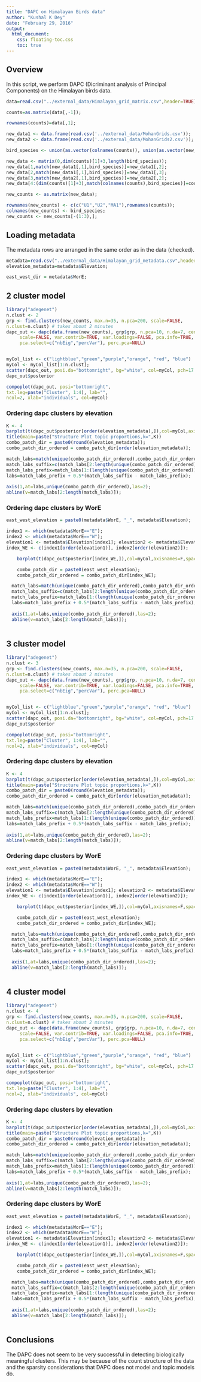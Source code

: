 ```yaml
---
title: "DAPC on Himalayan Birds data"
author: "Kushal K Dey"
date: "February 29, 2016"
output: 
  html_document:
    css: floating-toc.css
    toc: true
---
```


## Overview

In this script, we perform DAPC (Dicriminant analysis of Principal Components) on the Himalayan birds data. 

```r

data=read.csv("../external_data/Himalayan_grid_matrix.csv",header=TRUE);

counts=as.matrix(data[,-1]);

rownames(counts)=data[,1];

new_data1 <- data.frame(read.csv('../external_data/MohanGrids.csv'));
new_data2 <- data.frame(read.csv('../external_data/MohanGrids2.csv'));

bird_species <- union(as.vector(colnames(counts)), union(as.vector(new_data1[,1]), as.vector(new_data2[,1])));

new_data <- matrix(0,dim(counts)[1]+3,length(bird_species));
new_data[1,match(new_data1[,1],bird_species)]=new_data1[,2];
new_data[2,match(new_data1[,1],bird_species)]=new_data1[,3];
new_data[3,match(new_data2[,1],bird_species)]=new_data2[,2];
new_data[4:(dim(counts)[1]+3),match(colnames(counts),bird_species)]=counts;

new_counts <- as.matrix(new_data);

rownames(new_counts) <- c(c("U1","U2","MA1"),rownames(counts));
colnames(new_counts) <- bird_species;
new_counts <- new_counts[-(1:3),];

```

## Loading metadata

The metadata rows are arranged in the same order as in the data (checked).

```r
metadata=read.csv("../external_data/Himalayan_grid_metadata.csv",header=TRUE);
elevation_metadata=metadata$Elevation;

east_west_dir = metadata$WorE;

```


## 2 cluster model

```r
library("adegenet")
n.clust <- 2
grp <- find.clusters(new_counts, max.n=35, n.pca=200, scale=FALSE,
n.clust=n.clust) # takes about 2 minutes
dapc_out <- dapc(data.frame(new_counts), grp$grp, n.pca=10, n.da=7, center=TRUE,
     scale=FALSE, var.contrib=TRUE, var.loadings=FALSE, pca.info=TRUE,
     pca.select=c("nbEig","percVar"), perc.pca=NULL)


myCol_list <- c("lightblue","green","purple","orange", "red", "blue")
myCol <- myCol_list[1:n.clust];
scatter(dapc_out, posi.da="bottomright", bg="white", col=myCol, pch=17:22)
dapc_out$posterior

compoplot(dapc_out, posi="bottomright",
txt.leg=paste("Cluster", 1:4), lab="",
ncol=2, xlab="individuals", col=myCol)

```


### Ordering dapc clusters by elevation

```r
K <- 4
barplot(t(dapc_out$posterior[order(elevation_metadata),]),col=myCol,axisnames=F,space=0,border=NA,main="",las=1,ylim=c(0,1),cex.axis=1.5,cex.main=1.4, xlab="elevation")
title(main=paste("Structure Plot topic proportions,k=",K))
combo_patch_dir = paste0(round(elevation_metadata));
combo_patch_dir_ordered = combo_patch_dir[order(elevation_metadata)];

match_labs=match(unique(combo_patch_dir_ordered),combo_patch_dir_ordered);
match_labs_suffix=c(match_labs[2:length(unique(combo_patch_dir_ordered))],35);
match_labs_prefix=match_labs[1:(length(unique(combo_patch_dir_ordered)))];
labs=match_labs_prefix + 0.5*(match_labs_suffix - match_labs_prefix);
  
axis(1,at=labs,unique(combo_patch_dir_ordered),las=2);
abline(v=match_labs[2:length(match_labs)]);
```

### Ordering dapc clusters by WorE

```r
east_west_elevation = paste0(metadata$WorE, "_", metadata$Elevation);

index1 <- which(metadata$WorE=="E");
index2 <- which(metadata$WorE=="W");
elevation1 <- metadata$Elevation[index1]; elevation2 <- metadata$Elevation[index2];
index_WE <- c(index1[order(elevation1)], index2[order(elevation2)]);

    barplot(t(dapc_out$posterior[index_WE,]),col=myCol,axisnames=F,space=0,border=NA,main=paste("No. of clusters=",length(myCol)),las=1,ylim=c(0,1),cex.axis=1.5,cex.main=1.4)

    combo_patch_dir = paste0(east_west_elevation);
    combo_patch_dir_ordered = combo_patch_dir[index_WE];

  match_labs=match(unique(combo_patch_dir_ordered),combo_patch_dir_ordered);
  match_labs_suffix=c(match_labs[2:length(unique(combo_patch_dir_ordered))],35);
  match_labs_prefix=match_labs[1:(length(unique(combo_patch_dir_ordered)))];
  labs=match_labs_prefix + 0.5*(match_labs_suffix - match_labs_prefix);
  
  axis(1,at=labs,unique(combo_patch_dir_ordered),las=2);
  abline(v=match_labs[2:length(match_labs)]);
  
```


## 3 cluster model

```r
library("adegenet")
n.clust <- 3
grp <- find.clusters(new_counts, max.n=35, n.pca=200, scale=FALSE,
n.clust=n.clust) # takes about 2 minutes
dapc_out <- dapc(data.frame(new_counts), grp$grp, n.pca=10, n.da=7, center=TRUE,
     scale=FALSE, var.contrib=TRUE, var.loadings=FALSE, pca.info=TRUE,
     pca.select=c("nbEig","percVar"), perc.pca=NULL)


myCol_list <- c("lightblue","green","purple","orange", "red", "blue")
myCol <- myCol_list[1:n.clust];
scatter(dapc_out, posi.da="bottomright", bg="white", col=myCol, pch=17:22)
dapc_out$posterior

compoplot(dapc_out, posi="bottomright",
txt.leg=paste("Cluster", 1:4), lab="",
ncol=2, xlab="individuals", col=myCol)

```


### Ordering dapc clusters by elevation

```r
K <- 4
barplot(t(dapc_out$posterior[order(elevation_metadata),]),col=myCol,axisnames=F,space=0,border=NA,main="",las=1,ylim=c(0,1),cex.axis=1.5,cex.main=1.4, xlab="elevation")
title(main=paste("Structure Plot topic proportions,k=",K))
combo_patch_dir = paste0(round(elevation_metadata));
combo_patch_dir_ordered = combo_patch_dir[order(elevation_metadata)];

match_labs=match(unique(combo_patch_dir_ordered),combo_patch_dir_ordered);
match_labs_suffix=c(match_labs[2:length(unique(combo_patch_dir_ordered))],35);
match_labs_prefix=match_labs[1:(length(unique(combo_patch_dir_ordered)))];
labs=match_labs_prefix + 0.5*(match_labs_suffix - match_labs_prefix);
  
axis(1,at=labs,unique(combo_patch_dir_ordered),las=2);
abline(v=match_labs[2:length(match_labs)]);
```

### Ordering dapc clusters by WorE

```r
east_west_elevation = paste0(metadata$WorE, "_", metadata$Elevation);

index1 <- which(metadata$WorE=="E");
index2 <- which(metadata$WorE=="W");
elevation1 <- metadata$Elevation[index1]; elevation2 <- metadata$Elevation[index2];
index_WE <- c(index1[order(elevation1)], index2[order(elevation2)]);

    barplot(t(dapc_out$posterior[index_WE,]),col=myCol,axisnames=F,space=0,border=NA,main=paste("No. of clusters=",length(myCol)),las=1,ylim=c(0,1),cex.axis=1.5,cex.main=1.4)

    combo_patch_dir = paste0(east_west_elevation);
    combo_patch_dir_ordered = combo_patch_dir[index_WE];

  match_labs=match(unique(combo_patch_dir_ordered),combo_patch_dir_ordered);
  match_labs_suffix=c(match_labs[2:length(unique(combo_patch_dir_ordered))],35);
  match_labs_prefix=match_labs[1:(length(unique(combo_patch_dir_ordered)))];
  labs=match_labs_prefix + 0.5*(match_labs_suffix - match_labs_prefix);
  
  axis(1,at=labs,unique(combo_patch_dir_ordered),las=2);
  abline(v=match_labs[2:length(match_labs)]);
  
```

## 4 cluster model

```r
library("adegenet")
n.clust <- 4
grp <- find.clusters(new_counts, max.n=35, n.pca=200, scale=FALSE,
n.clust=n.clust) # takes about 2 minutes
dapc_out <- dapc(data.frame(new_counts), grp$grp, n.pca=10, n.da=7, center=TRUE,
     scale=FALSE, var.contrib=TRUE, var.loadings=FALSE, pca.info=TRUE,
     pca.select=c("nbEig","percVar"), perc.pca=NULL)


myCol_list <- c("lightblue","green","purple","orange", "red", "blue")
myCol <- myCol_list[1:n.clust];
scatter(dapc_out, posi.da="bottomright", bg="white", col=myCol, pch=17:22)
dapc_out$posterior

compoplot(dapc_out, posi="bottomright",
txt.leg=paste("Cluster", 1:4), lab="",
ncol=2, xlab="individuals", col=myCol)

```


### Ordering dapc clusters by elevation

```r
K <- 4
barplot(t(dapc_out$posterior[order(elevation_metadata),]),col=myCol,axisnames=F,space=0,border=NA,main="",las=1,ylim=c(0,1),cex.axis=1.5,cex.main=1.4, xlab="elevation")
title(main=paste("Structure Plot topic proportions,k=",K))
combo_patch_dir = paste0(round(elevation_metadata));
combo_patch_dir_ordered = combo_patch_dir[order(elevation_metadata)];

match_labs=match(unique(combo_patch_dir_ordered),combo_patch_dir_ordered);
match_labs_suffix=c(match_labs[2:length(unique(combo_patch_dir_ordered))],35);
match_labs_prefix=match_labs[1:(length(unique(combo_patch_dir_ordered)))];
labs=match_labs_prefix + 0.5*(match_labs_suffix - match_labs_prefix);
  
axis(1,at=labs,unique(combo_patch_dir_ordered),las=2);
abline(v=match_labs[2:length(match_labs)]);
```

### Ordering dapc clusters by WorE

```r
east_west_elevation = paste0(metadata$WorE, "_", metadata$Elevation);

index1 <- which(metadata$WorE=="E");
index2 <- which(metadata$WorE=="W");
elevation1 <- metadata$Elevation[index1]; elevation2 <- metadata$Elevation[index2];
index_WE <- c(index1[order(elevation1)], index2[order(elevation2)]);

    barplot(t(dapc_out$posterior[index_WE,]),col=myCol,axisnames=F,space=0,border=NA,main=paste("No. of clusters=",length(myCol)),las=1,ylim=c(0,1),cex.axis=1.5,cex.main=1.4)

    combo_patch_dir = paste0(east_west_elevation);
    combo_patch_dir_ordered = combo_patch_dir[index_WE];

  match_labs=match(unique(combo_patch_dir_ordered),combo_patch_dir_ordered);
  match_labs_suffix=c(match_labs[2:length(unique(combo_patch_dir_ordered))],35);
  match_labs_prefix=match_labs[1:(length(unique(combo_patch_dir_ordered)))];
  labs=match_labs_prefix + 0.5*(match_labs_suffix - match_labs_prefix);
  
  axis(1,at=labs,unique(combo_patch_dir_ordered),las=2);
  abline(v=match_labs[2:length(match_labs)]);
  
```

## Conclusions

The DAPC does not seem to be very successful in detecting biologically meaningful clusters. This may be because of the count structure of the data and the sparsity considerations that DAPC does not model and topic models do.
